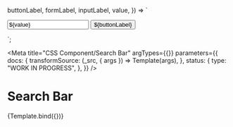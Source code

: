<!--
@license EUPL-1.2
Copyright (c) 2021 Robbert Broersma
-->



  buttonLabel,
  formLabel,
  inputLabel,
  value,
}) => `<form class="utrecht-search-bar" role="search" aria-label="${formLabel}">
  <input type="search" class="utrecht-search-bar__input utrecht-textbox utrecht-textbox utrecht-textbox--html-input" name="q" autocomplete="off" spellcheck="false" value="${value}" aria-label="${inputLabel}">
  <button type="submit" value="Zoeken" class="utrecht-search-bar__button utrecht-button">${buttonLabel}</button>
</form>`;

<Meta
  title="CSS Component/Search Bar"
  argTypes={{}}
  parameters={{
    docs: {
      transformSource: (_src, { args }) => Template(args),
    },
    status: {
      type: "WORK IN PROGRESS",
    },
  }}
/>

# Search Bar

<Canvas>
  <Story
    name="Search Bar"
    args={{
      buttonLabel: "Zoeken",
      formLabel: "zoeken in Utrecht.nl",
      inputLabel: "zoektermen",
      value: "The answer to life, the universe, and everything",
    }}
  >
    {Template.bind({})}
  </Story>
</Canvas>

<ArgsTable story="Search Bar" />
